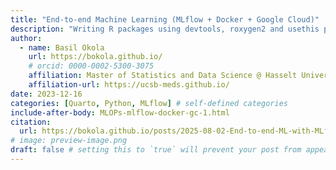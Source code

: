 ```yaml
---
title: "End-to-end Machine Learning (MLflow + Docker + Google Cloud)"
description: "Writing R packages using devtools, roxygen2 and usethis packages"
author:
  - name: Basil Okola
    url: https://bokola.github.io/
    # orcid: 0000-0002-5300-3075
    affiliation: Master of Statistics and Data Science @ Hasselt University
    affiliation-url: https://ucsb-meds.github.io/ 
date: 2023-12-16
categories: [Quarto, Python, MLflow] # self-defined categories
include-after-body: MLOPs-mlflow-docker-gc-1.html
citation: 
  url: https://bokola.github.io/posts/2025-08-02-End-to-end-ML-with-MLflow/ 
# image: preview-image.png
draft: false # setting this to `true` will prevent your post from appearing on your listing page until you're ready!
---
```


